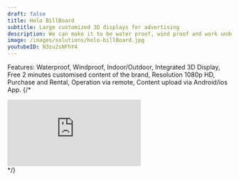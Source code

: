 ---
draft: false
title: Holo BillBoard
subtitle: Large customized 3D displays for advertising 
description: We can make it to be water proof, wind proof and work under all kinds of extreme conditions. Bringing imagination back to business it attracts attention, mesmerize audiences, increase sales and maximize returns.  Most importantly it can display many ads for brands giving service to multiple clients from a single platform making it a viable revenue generating digital advertising platform.
image: /images/solutions/holo-billBoard.jpg
youtubeID: N3zu2sNFhY4
---

Features: Waterproof, Windproof, Indoor/Outdoor, Integrated 3D Display, Free 2 minutes customised content of the brand, Resolution 1080p HD, Purchase and Rental, Operation via remote, Content upload via Android/ios App.
{/* 
<div class="ratio ratio-16x9"> 
<iframe src="https://www.youtube.com/embed/Zt_pSoBH4xU" title="YouTube video player" frameborder="0" allow="accelerometer; autoplay; clipboard-write; encrypted-media; gyroscope; picture-in-picture" allowfullscreen> 
</iframe>
</div>  */}